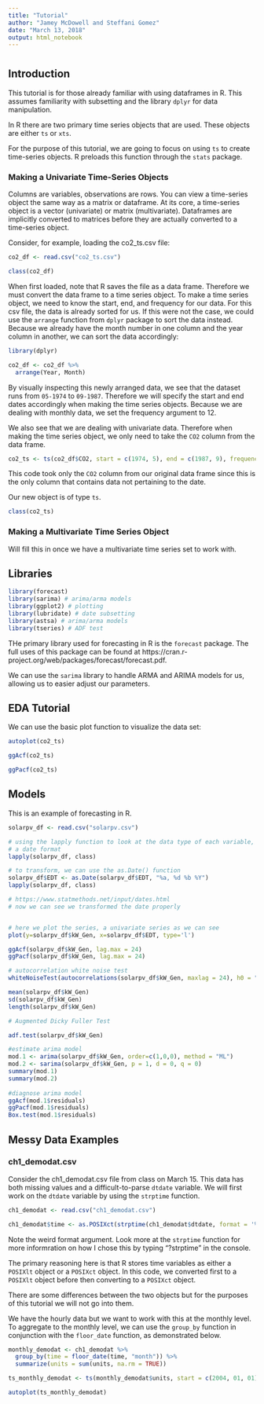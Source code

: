 ```yaml
---
title: "Tutorial"
author: "Jamey McDowell and Steffani Gomez"
date: "March 13, 2018"
output: html_notebook
---
```

# {.tabset .tabset-fade}

## Introduction

This tutorial is for those already familiar with using dataframes in R.  This assumes familiarity with subsetting and the library <code>dplyr</code> for data manipulation.

In R there are two primary time series objects that are used.  These objects are either <code>ts</code> or <code>xts</code>.  

For the purpose of this tutorial, we are going to focus on using <code>ts</code> to create time-series objects.  R preloads this function through the <code>stats</code> package.

### Making a Univariate Time-Series Objects

Columns are variables, observations are rows.  You can view a time-series object the same way as a matrix or dataframe.  At its core, a time-series object is a vector (univariate) or matrix (multivariate).  Dataframes are implicitly converted to matrices before they are actually converted to a time-series object.

Consider, for example, loading the co2_ts.csv file:

```r
co2_df <- read.csv("co2_ts.csv")

class(co2_df)
```

When first loaded, note that R saves the file as a data frame.  Therefore we must convert the data frame to a time series object.  To make a time series object, we need to know the start, end, and frequency for our data.  For this csv file, the data is already sorted for us.  If this were not the case, we could use the <code>arrange</code> function from <code>dplyr</code> package to sort the data instead.  Because we already have the month number in one column and the year column in another, we can sort the data accordingly:

```r
library(dplyr)

co2_df <- co2_df %>%
  arrange(Year, Month)
```

By visually inspecting this newly arranged data, we see that the dataset runs from <code>05-1974</code> to <code>09-1987</code>.  Therefore we will specify the start and end dates accordingly when making the time series objects.  Because we are dealing with monthly data, we set the frequency argument to 12.

We also see that we are dealing with univariate data.  Therefore when making the time series object, we only need to take the <code>CO2</code> column from the data frame.

```r
co2_ts <- ts(co2_df$CO2, start = c(1974, 5), end = c(1987, 9), frequency = 12)
```

This code took only the <code>CO2</code> column from our original data frame since this is the only column that contains data not pertaining to the date.

Our new object is of type <code>ts</code>.

```r
class(co2_ts)
```

### Making a Multivariate Time Series Object

Will fill this in once we have a multivariate time series set to work with.

## Libraries

```r
library(forecast)
library(sarima) # arima/arma models
library(ggplot2) # plotting
library(lubridate) # date subsetting
library(astsa) # arima/arma models
library(tseries) # ADF test
```

THe primary library used for forecasting in R is the <code>forecast</code> package.  The full uses of this package can be found at https://cran.r-project.org/web/packages/forecast/forecast.pdf.

We can use the <code>sarima</code> library to handle ARMA and ARIMA models for us, allowing us to easier adjust our parameters.

## EDA Tutorial

We can use the basic plot function to visualize the data set:

```r
autoplot(co2_ts)
```

```r
ggAcf(co2_ts)
```


```r
ggPacf(co2_ts)
```

## Models

This is an example of forecasting in R.

```r
solarpv_df <- read.csv("solarpv.csv")

# using the lapply function to look at the data type of each variable, and we see that our date is not in 
# a date format 
lapply(solarpv_df, class)

# to transform, we can use the as.Date() function 
solarpv_df$EDT <- as.Date(solarpv_df$EDT, "%a, %d %b %Y")
lapply(solarpv_df, class)

# https://www.statmethods.net/input/dates.html
# now we can see we transformed the date properly


# here we plot the series, a univariate series as we can see
plot(y=solarpv_df$kW_Gen, x=solarpv_df$EDT, type='l')

ggAcf(solarpv_df$kW_Gen, lag.max = 24)
ggPacf(solarpv_df$kW_Gen, lag.max = 24)

# autocorrelation white noise test
whiteNoiseTest(autocorrelations(solarpv_df$kW_Gen, maxlag = 24), h0 = "iid", nlags = c(6,12,18,24), x = x, method = "LjungBox")

mean(solarpv_df$kW_Gen)
sd(solarpv_df$kW_Gen)
length(solarpv_df$kW_Gen)

# Augmented Dicky Fuller Test

adf.test(solarpv_df$kW_Gen)

#estimate arima model
mod.1 <- arima(solarpv_df$kW_Gen, order=c(1,0,0), method = "ML")
mod.2 <- sarima(solarpv_df$kW_Gen, p = 1, d = 0, q = 0)
summary(mod.1)
summary(mod.2)
 
#diagnose arima model
ggAcf(mod.1$residuals)
ggPacf(mod.1$residuals)
Box.test(mod.1$residuals)

```

## Messy Data Examples

### ch1_demodat.csv
Consider the ch1_demodat.csv file from class on March 15.  This data has both missing values and a difficult-to-parse <code>dtdate</code> variable.  We will first work on the <code>dtdate</code> variable by using the <code>strptime</code> function.

```r
ch1_demodat <- read.csv("ch1_demodat.csv")

ch1_demodat$time <- as.POSIXct(strptime(ch1_demodat$dtdate, format = '%d%b%Y:%T'))
```

Note the weird format argument.  Look more at the <code>strptime</code> function for more informration on how I chose this by typing "?strptime" in the console.

The primary reasoning here is that R stores time variables as either a  <code>POSIXlt</code> object or a <code>POSIXct</code> object.  In this code, we converted first to a <code>POSIXlt</code> object before then converting to a <code>POSIXct</code> object.

There are some differences between the two objects but for the purposes of this tutorial we will not go into them.

We have the hourly data but we want to work with this at the monthly level.  To aggregate to the monthly level, we can use the <code>group_by</code> function in conjunction with the <code>floor_date</code> function, as demonstrated below.

```r
monthly_demodat <- ch1_demodat %>%
  group_by(time = floor_date(time, "month")) %>%
  summarize(units = sum(units, na.rm = TRUE))

ts_monthly_demodat <- ts(monthly_demodat$units, start = c(2004, 01, 01), frequency = 12)

autoplot(ts_monthly_demodat)
```



